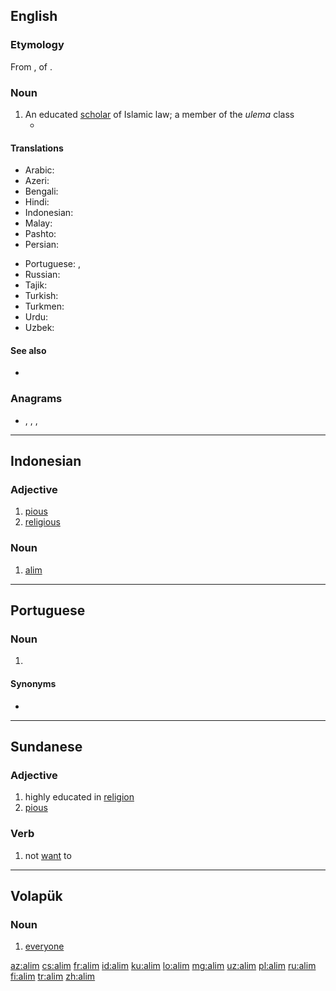 {{also|Alım|alım|âlim}}
==English==

===Etymology===
From {{der|en|ar|عَالِم}}, {{ar-active participle|nocat=1|lc=1|noderived=1}} of {{m|ar|عَلِمَ|t=to know}}.

===Noun===
{{en-noun|ulama|alims}}

# An educated [[scholar]] of Islamic law; a member of the ''ulema'' class
#* {{quote-journal|2007|February 25|Carla Power|A Secret History|New York Times|url=http://www.nytimes.com/2007/02/25/magazine/25wwlnEssay.t.html
|passage=Akram is a working '''alim''', lecturing in mosques and universities and dispensing fatwas on issues like inheritance and divorce.}}

====Translations====
{{trans-top|scholar of Islamic law}}
* Arabic: {{t+|ar|عَالِم|m}}
* Azeri: {{t+|az|alim}}
* Bengali: {{t|bn|আলিম}}
* Hindi: {{t+|hi|आलिम|m}}
* Indonesian: {{t+|id|alim}}
* Malay: {{t|ms|alim}}
* Pashto: {{t+|ps|عالم|m|tr='ālim}}
* Persian: {{t+|fa|عالم|tr='âlem|sc=fa-Arab}}
{{trans-mid}}
* Portuguese: {{t|pt|ulemá|m}}, {{t|pt|alim|m}}
* Russian: {{t+|ru|али́м|m|sc=Cyrl}}
* Tajik: {{t|tg|олим}}
* Turkish: {{t+|tr|alim|alt=âlim}}
* Turkmen: {{t+|tk|alym}}
* Urdu: {{t+|ur|عالم|m|tr='ālim}}
* Uzbek: {{t+|uz|olim}}
{{trans-bottom}}

====See also====
* {{pedialite|Ulema}}

===Anagrams===
* {{l|en|Liam}}, {{l|en|Lima}}, {{l|en|mail}}, {{l|en|Mali}}

----

==Indonesian==

===Adjective===
{{head|id|adjective}}

# [[pious]]
# [[religious]]

===Noun===
{{head|id|noun}}

# [[alim#English|alim]]

----

==Portuguese==

===Noun===
{{pt-noun|m}}

# {{lb|pt|Islam}} {{l|en|alim}} {{gloss|scholar of Islamic law}}

====Synonyms====
* {{l|pt|ulemá}}

----

==Sundanese==

===Adjective===
{{head|su|adjective}}

# highly educated in [[religion]]
# [[pious]]

===Verb===
{{head|su|verb}}

# not [[want]] to

----

==Volapük==

===Noun===
{{head|vo|noun|plural|alims}}

# [[everyone]]

[[az:alim]]
[[cs:alim]]
[[fr:alim]]
[[id:alim]]
[[ku:alim]]
[[lo:alim]]
[[mg:alim]]
[[uz:alim]]
[[pl:alim]]
[[ru:alim]]
[[fi:alim]]
[[tr:alim]]
[[zh:alim]]